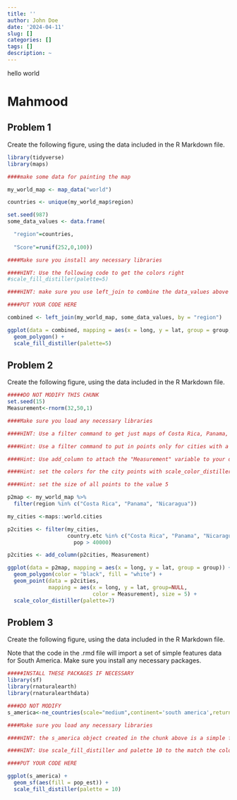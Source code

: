 ```yaml
---
title: ''
author: John Doe
date: '2024-04-11'
slug: []
categories: []
tags: []
description: ~
---
```


hello world

# Mahmood

## Problem 1

Create the following figure, using the data included in the R Markdown file.

```r

library(tidyverse)
library(maps)

####make some data for painting the map

my_world_map <- map_data("world")

countries <- unique(my_world_map$region)

set.seed(987)
some_data_values <- data.frame(

  "region"=countries,
  
  "Score"=runif(252,0,100))

```

```r

####Make sure you install any necessary libraries

####HINT: Use the following code to get the colors right
#scale_fill_distiller(palette=5)

####HINT: make sure you use left_join to combine the data_values above to the world map data in my_world_map

####PUT YOUR CODE HERE

combined <- left_join(my_world_map, some_data_values, by = "region")

ggplot(data = combined, mapping = aes(x = long, y = lat, group = group, fill = Score)) +
  geom_polygon() +
  scale_fill_distiller(palette=5)

```

## Problem 2

Create the following figure, using the data included in the R Markdown file.


```r

#####DO NOT MODIFY THIS CHUNK
set.seed(15)
Measurement<-rnorm(32,50,1)
```


```r

####Make sure you load any necessary libraries

####HINT: Use a filter command to get just maps of Costa Rica, Panama, and Nicaragua

####Hint: Use a filter command to put in points only for cities with a population of greater than 40,000. This should leave you with 32 cities.

####Hint: Use add_column to attach the "Measurement" variable to your data, and set that to the color aesthetic when you draw the points.

####Hint: set the colors for the city points with scale_color_distiller(palette=7)

####Hint: set the size of all points to the value 5

p2map <- my_world_map %>% 
  filter(region %in% c("Costa Rica", "Panama", "Nicaragua"))

my_cities <-maps::world.cities

p2cities <- filter(my_cities,
                   country.etc %in% c("Costa Rica", "Panama", "Nicaragua") & 
                     pop > 40000)

p2cities <- add_column(p2cities, Measurement)

ggplot(data = p2map, mapping = aes(x = long, y = lat, group = group)) +
  geom_polygon(color = "black", fill = "white") +
  geom_point(data = p2cities, 
             mapping = aes(x = long, y = lat, group=NULL, 
                           color = Measurement), size = 5) +
  scale_color_distiller(palette=7)


```

## Problem 3

Create the following figure, using the data included in the R Markdown file.

Note that the code in the .rmd file will import a set of simple features data for South America. Make sure you install any necessary packages. 

```r

#####INSTALL THESE PACKAGES IF NECESSARY
library(sf)
library(rnaturalearth)
library(rnaturalearthdata)

####DO NOT MODIFY
s_america<-ne_countries(scale="medium",continent='south america',returnclass="sf")

```

```r

####Make sure you load any necessary libraries

####HINT: the s_america object created in the chunk above is a simple features object with many columns. Identify the correct column based on the solution figure and use it to color in the choropleth.

####HINT: Use scale_fill_distiller and palette 10 to the match the colors.

####PUT YOUR CODE HERE

ggplot(s_america) +
  geom_sf(aes(fill = pop_est)) +
  scale_fill_distiller(palette = 10)


```

